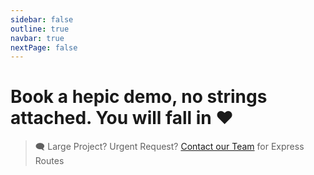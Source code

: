 ```yaml
---
sidebar: false
outline: true
navbar: true
nextPage: false
---
```



# Book a hepic demo, no strings attached. You will fall in ❤️ 

<EarlyAccessForm />

> 🗨️ Large Project? Urgent Request? [Contact our Team](mailto:info@qxip.net) for Express Routes
